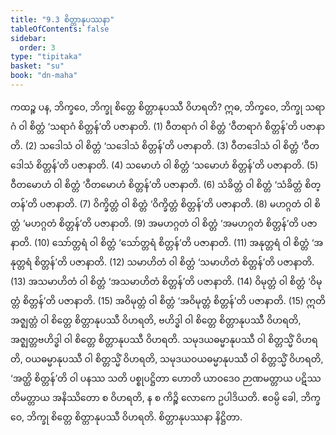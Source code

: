 ```yaml
---
title: "9.3 စိတ္တာနုပဿနာ"
tableOfContents: false
sidebar:
  order: 3
type: "tipitaka"
basket: "su"
book: "dn-maha"
---
```



<DynamicBreadcrumb />

<Division number="381" book="dn-maha">

<Paragraph number="988" book="dn-maha">
ကထဉ္စ ပန, ဘိက္ခဝေ, ဘိက္ခု စိတ္တေ စိတ္တာနုပဿီ ဝိဟရတိ? ဣဓ, ဘိက္ခဝေ, ဘိက္ခု သရာဂံ ဝါ စိတ္တံ ‘သရာဂံ စိတ္တန်’တိ ပဇာနာတိ. (1)
</Paragraph>

<Paragraph number="989" book="dn-maha">
ဝီတရာဂံ ဝါ စိတ္တံ ‘ဝီတရာဂံ စိတ္တန်’တိ ပဇာနာတိ. (2)
</Paragraph>

<Paragraph number="990" book="dn-maha">
သဒေါသံ ဝါ စိတ္တံ ‘သဒေါသံ စိတ္တန်’တိ ပဇာနာတိ. (3)
</Paragraph>

<Paragraph number="991" book="dn-maha">
ဝီတဒေါသံ ဝါ စိတ္တံ ‘ဝီတဒေါသံ စိတ္တန်’တိ ပဇာနာတိ. (4)
</Paragraph>

<Paragraph number="992" book="dn-maha">
သမောဟံ ဝါ စိတ္တံ ‘သမောဟံ စိတ္တန်’တိ ပဇာနာတိ. (5)
</Paragraph>

<Paragraph number="993" book="dn-maha">
ဝီတမောဟံ ဝါ စိတ္တံ ‘ဝီတမောဟံ စိတ္တန်’တိ ပဇာနာတိ. (6)
</Paragraph>

<Paragraph number="994" book="dn-maha">
သံခိတ္တံ ဝါ စိတ္တံ ‘သံခိတ္တံ စိတ္တန်’တိ ပဇာနာတိ. (7)
</Paragraph>

<Paragraph number="995" book="dn-maha">
ဝိက္ခိတ္တံ ဝါ စိတ္တံ ‘ဝိက္ခိတ္တံ စိတ္တန်’တိ ပဇာနာတိ. (8)
</Paragraph>

<Paragraph number="996" book="dn-maha">
မဟဂ္ဂတံ ဝါ စိတ္တံ ‘မဟဂ္ဂတံ စိတ္တန်’တိ ပဇာနာတိ. (9)
</Paragraph>

<Paragraph number="997" book="dn-maha">
အမဟဂ္ဂတံ ဝါ စိတ္တံ ‘အမဟဂ္ဂတံ စိတ္တန်’တိ ပဇာနာတိ. (10)
</Paragraph>

<Paragraph number="998" book="dn-maha">
သော်တ္တရံ ဝါ စိတ္တံ ‘သော်တ္တရံ စိတ္တန်’တိ ပဇာနာတိ. (11)
</Paragraph>

<Paragraph number="999" book="dn-maha">
အနုတ္တရံ ဝါ စိတ္တံ ‘အနုတ္တရံ စိတ္တန်’တိ ပဇာနာတိ. (12)
</Paragraph>

<Paragraph number="1000" book="dn-maha">
သမာဟိတံ ဝါ စိတ္တံ ‘သမာဟိတံ စိတ္တန်’တိ ပဇာနာတိ. (13)
</Paragraph>

<Paragraph number="1001" book="dn-maha">
အသမာဟိတံ ဝါ စိတ္တံ ‘အသမာဟိတံ စိတ္တန်’တိ ပဇာနာတိ. (14)
</Paragraph>

<Paragraph number="1002" book="dn-maha">
ဝိမုတ္တံ ဝါ စိတ္တံ ‘ဝိမုတ္တံ စိတ္တန်’တိ ပဇာနာတိ. (15)
</Paragraph>

<Paragraph number="1003" book="dn-maha">
အဝိမုတ္တံ ဝါ စိတ္တံ ‘အဝိမုတ္တံ စိတ္တန်’တိ ပဇာနာတိ. (15)
</Paragraph>

<Paragraph number="1004" book="dn-maha">
ဣတိ အဇ္ဈတ္တံ ဝါ စိတ္တေ စိတ္တာနုပဿီ ဝိဟရတိ, ဗဟိဒ္ဓါ ဝါ စိတ္တေ စိတ္တာနုပဿီ ဝိဟရတိ, အဇ္ဈတ္တဗဟိဒ္ဓါ ဝါ စိတ္တေ စိတ္တာနုပဿီ ဝိဟရတိ. သမုဒယဓမ္မာနုပဿီ ဝါ စိတ္တသ္မိံ ဝိဟရတိ, ဝယဓမ္မာနုပဿီ ဝါ စိတ္တသ္မိံ ဝိဟရတိ, သမုဒယဝယဓမ္မာနုပဿီ ဝါ စိတ္တသ္မိံ ဝိဟရတိ, ‘အတ္ထိ စိတ္တန်’တိ ဝါ ပနဿ သတိ ပစ္စုပဋ္ဌိတာ ဟောတိ ယာဝဒေဝ ဉာဏမတ္တာယ ပဋိဿတိမတ္တာယ အနိဿိတော စ ဝိဟရတိ, န စ ကိဉ္စိ လောကေ ဥပါဒိယတိ. ဧဝမ္ပိ ခေါ, ဘိက္ခဝေ, ဘိက္ခု စိတ္တေ စိတ္တာနုပဿီ ဝိဟရတိ.

</Paragraph>
</Division>

<Paragraph number="1005" type="center" book="dn-maha">
စိတ္တာနုပဿနာ နိဋ္ဌိတာ.
</Paragraph>